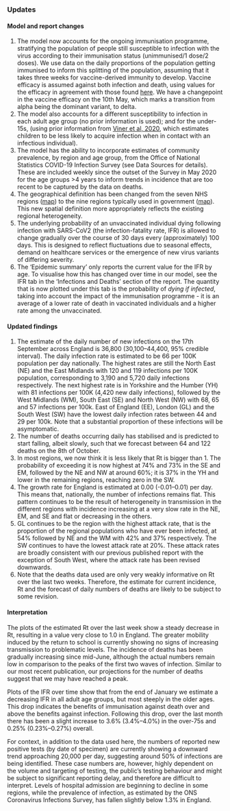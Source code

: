 ### Updates

#### Model and report changes

1. The model now accounts for the ongoing immunisation programme, stratifying the population of people still susceptible to infection with the virus according to their immunisation status (unimmunised/1 dose/2 doses). We use data on the daily proportions of the population getting immunised to inform this splitting of the population, assuming that it takes three weeks for vaccine-derived immunity to develop. Vaccine efficacy is assumed against both infection and death, using values for the efficacy in agreement with those found [here](https://assets.publishing.service.gov.uk/government/uploads/system/uploads/attachment_data/file/995101/Vaccine_surveillance_report_-_week_24_v2.pdf). We have a changepoint in the vaccine efficacy on the 10th May, which marks a transition from alpha being the dominant variant, to delta.
1. The model also accounts for a different susceptibility to infection in each adult age group (no prior information is used); and for the under-15s, (using prior information from [Viner et al, 2020](https://jamanetwork.com/journals/jamapediatrics/fullarticle/2771181), which estimates children to be less likely to acquire infection when in contact with an infectious individual).
1. The model has the ability to incorporate estimates of community prevalence, by region and age group, from the Office of National Statistics COVID-19 Infection Survey (see Data Sources for details). These are included weekly since the outset of the Survey in May 2020 for the age groups >4 years to inform trends in incidence that are too recent to be captured by the data on deaths.
1. The geographical definition has been changed from the seven NHS regions ([map](https://www.arcgis.com/sharing/rest/content/items/e4dd34a2d07b43088e17ed73e1bd3357/data)) to the nine regions typically used in government ([map](https://www.arcgis.com/sharing/rest/content/items/738566d958834b70a809dc72a154eaf9/data)). This new spatial definition more appropriately reflects the existing regional heterogeneity.
1. The underlying probability of an unvaccinated individual dying following infection with SARS-CoV2 (the infection-fatality rate, IFR) is allowed to change gradually over the course of 30 days every (approximately) 100 days. This is designed to reflect fluctuations due to seasonal effects, demand on healthcare services or the emergence of new virus variants of differing severity.
1. The ‘Epidemic summary’ only reports the current value for the IFR by age. To visualise how this has changed over time in our model, see the IFR tab in the ‘Infections and Deaths’ section of the report. The quantity that is now plotted under this tab is the probability of _dying if infected_, taking into account the impact of the immunisation programme - it is an average of a lower rate of death in vaccinated individuals and a higher rate among the unvaccinated.

#### Updated findings

1. The estimate of the daily number of new infections on the 17th September across England is 36,800 (30,100--44,400, 95% credible interval). The daily infection rate is estimated to be 66 per 100K population per day nationally. The highest rates are still the North East (NE) and the East Midlands with 120 and 119 infections per 100K population, corresponding to 3,190 and 5,720 daily infections respectively. The next highest rate is in Yorkshire and the Humber (YH) with 81 infections per 100K (4,420 new daily infections), followed by the West Midlands (WM), South East (SE) and North West (NW) with 68, 65 and 57 infections per 100k. East of England (EE),  London (GL) and the South West (SW) have the lowest daily infection rates between 44 and 29 per 100k. Note that a substantial proportion of these infections will be asymptomatic.
1. The number of deaths occurring daily has stabilised and is predicted to start falling, albeit slowly, such that we forecast between 64 and 122 deaths on the 8th of October.
1. In most regions, we now think it is less likely that Rt is bigger than 1. The probability of exceeding it is now highest at 74% and 73% in the SE and EM, followed by the NE and NW at around 60%; it is 37% in the YH and lower in the remaining regions, reaching zero in the SW.
1. The growth rate for England is estimated at 0.00 (-0.01--0.01) per day. This means that, nationally, the number of infections remains flat. This pattern continues to be the result of heterogeneity in transmission in the different regions with incidence increasing at a very slow rate in the NE, EM, and SE and flat or decreasing in the others.
1. GL continues to be the region with the highest attack rate, that is the proportion of the regional populations who have ever been infected, at 54% followed by NE and the WM with 42% and 37% respectively. The SW continues to have the lowest attack rate at 20%. These attack rates are broadly consistent with our previous published report with the exception of South West, where the attack rate has been revised downwards.
1. Note that the deaths data used are only very weakly informative on Rt over the last two weeks. Therefore, the estimate for current incidence, Rt and the forecast of daily numbers of deaths are likely to be subject to some revision.

#### Interpretation

The plots of the estimated Rt over the last week show a steady decrease in Rt, resulting in a value very close to 1.0 in England. The greater mobility induced by the return to school is currently showing no signs of increasing transmission to problematic levels. The incidence of deaths has been gradually increasing since mid-June, although the actual numbers remain low in comparison to the peaks of the first two waves of infection. Similar to our most recent publication, our projections for the number of deaths suggest that we may have reached a peak.

Plots of the IFR over time show that from the end of January we estimate a decreasing IFR in all adult age groups, but most steeply in the older ages. This drop indicates the benefits of immunisation against death over and above the benefits against infection. Following this drop, over the last month there has been a slight increase to 3.6% (3.4%--4.0%) in the over-75s and 0.25% (0.23%--0.27%) overall.

For context, in addition to the data used here, the numbers of reported new positive tests (by date of specimen) are currently showing a downward trend approaching 20,000 per day, suggesting around 50% of infections are being identified. These case numbers are, however, highly dependent on the volume and targeting of testing, the public’s testing behaviour and might be subject to significant reporting delay, and therefore are difficult to interpret. Levels of hospital admission are  beginning to decline in some regions, while the prevalence of infection, as estimated by the ONS Coronavirus Infections Survey, has fallen slightly below 1.3% in England.
